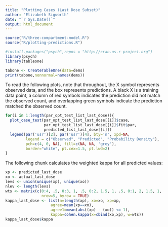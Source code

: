 ```yaml
---
title: "Plotting Cases (Last Dose Subset)"
author: "Elizabeth Sigworth"
date: "`r Sys.Date()`"
output: html_document
---
```

```r
source("R/three-compartment-model.R")
source("R/plotting-predictions.R")

#install.packages("psych",repos = "http://cran.us.r-project.org")
library(psych)
library(tableone)
```

```r
tabone <- CreateTableOne(data=dems)
print(tabone,nonnormal=names(dems))
```


To read the following plots, note that throughout, the X symbol represents observed data, and the box represents predictions. A black X is a training data point, a column of red symbols indicates the prediction did not match the observed count, and overlapping green symbols indicate the prediction matched the observed count.

```r
for(i in 1:length(par_opt_test_list_last_dose)){
  plot_case_test(par_opt_test_list_last_dose[[i]]$case,
                 par_opt_test_list_last_dose[[i]]$fit$par,
                 predicted_list_last_dose[[i]])
  legend(par('usr')[2], par('usr')[4], bty='n', xpd=NA,
         legend = c("Observed", "Predicted", "Probability Density"), 
         pch=c(4, 0, NA), fill=c(NA, NA, 'grey'),
         border="white", pt.cex=1.5, pt.lwd=2)
}
```

The following chunk calculates the weighted kappa for all predicted values:

```r
xp <- predicted_last_dose
xo <- actual_last_dose
levs <- union(unique(xp), unique(xo))
nlev <- length(levs)
wts <- matrix(c(0:4, .5, 0:3, 1, .5, 0:2, 1.5, 1, .5, 0:1, 2, 1.5, 1, .5, 0), 
                nrow=5, byrow = TRUE)
kappa_last_dose <- list(n=length(xp), xo=xo, xp=xp,
                    agree=mean(xp==xo),
                    agree1=mean(abs((xp) - (xo)) <= 1),
                    kappa=cohen.kappa(x=cbind(xo,xp), w=wts))
kappa_last_dose$kappa
```
